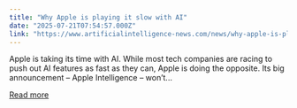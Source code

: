 ```yaml
---
title: "Why Apple is playing it slow with AI"
date: "2025-07-21T07:54:57.000Z"
link: "https://www.artificialintelligence-news.com/news/why-apple-is-playing-it-slow-with-ai/"
---
```


Apple is taking its time with AI. While most tech companies are racing to push out AI features as fast as they can, Apple is doing the opposite. Its big announcement – Apple Intelligence – won&#8217;t...

[Read more](https://www.artificialintelligence-news.com/news/why-apple-is-playing-it-slow-with-ai/)
